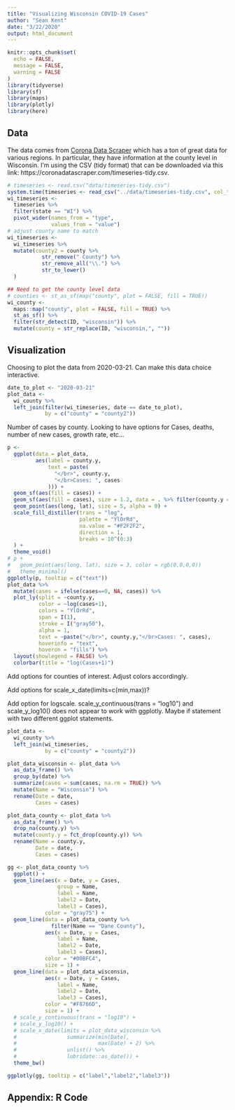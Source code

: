 ```yaml
---
title: "Visualizing Wisconsin COVID-19 Cases"
author: "Sean Kent"
date: "3/22/2020"
output: html_document
---
```


```r
knitr::opts_chunk$set(
  echo = FALSE,
  message = FALSE,
  warning = FALSE
)
library(tidyverse)
library(sf)
library(maps)
library(plotly)
library(here)
```

## Data

The data comes from [Corona Data Scraper](https://coronadatascraper.com/#home) which has a ton of great data for various regions.  In particular, they have information at the county level in Wisconsin.  I'm using the CSV (tidy format) that can be downloaded via this link: https://coronadatascraper.com/timeseries-tidy.csv.  


```r
# timeseries <- read.csv("data/timeseries-tidy.csv")
system.time(timeseries <- read_csv("../data/timeseries-tidy.csv", col_types = "ffffdddcDfd"))
wi_timeseries <- 
  timeseries %>% 
  filter(state == "WI") %>% 
  pivot_wider(names_from = "type", 
              values_from = "value")
# adjust county name to match 
wi_timeseries <- 
  wi_timeseries %>% 
  mutate(county2 = county %>% 
           str_remove(" County") %>% 
           str_remove_all("\\.") %>% 
           str_to_lower()
  )
```


```r
## Need to get the county level data
# counties <- st_as_sf(map("county", plot = FALSE, fill = TRUE))
wi_county <- 
  maps::map("county", plot = FALSE, fill = TRUE) %>% 
  st_as_sf() %>% 
  filter(str_detect(ID, "wisconsin")) %>% 
  mutate(county = str_replace(ID, "wisconsin,", ""))
```

## Visualization

Choosing to plot the data from 2020-03-21.  Can make this data choice interactive.  

```r
date_to_plot <- "2020-03-21"
plot_data <- 
  wi_county %>% 
  left_join(filter(wi_timeseries, date == date_to_plot),
            by = c("county" = "county2"))
```


Number of cases by county.  Looking to have options for Cases, deaths, number of new cases, growth rate, etc...

```r
p <- 
  ggplot(data = plot_data,
         aes(label = county.y,
             text = paste(
               "</br>", county.y,
               "</br>Cases: ", cases
             ))) +
  geom_sf(aes(fill = cases)) +
  geom_sf(aes(fill = cases), size = 1.2, data = . %>% filter(county.y == "Dane County")) +
  geom_point(aes(long, lat), size = 5, alpha = 0) +
  scale_fill_distiller(trans = "log",
                       palette = "YlOrRd",
                       na.value = "#F2F2F2",
                       direction = 1,
                       breaks = 10^(0:3)
  ) + 
  theme_void()
# p +
#   geom_point(aes(long, lat), size = 3, color = rgb(0,0,0,0))
#   theme_minimal()
ggplotly(p, tooltip = c("text"))
plot_data %>% 
  mutate(cases = ifelse(cases==0, NA, cases)) %>% 
  plot_ly(split = ~county.y, 
          color = ~log(cases+1), 
          colors = "YlOrRd", 
          span = I(1),
          stroke = I("gray50"),
          alpha = 1,
          text = ~paste("</br>", county.y,"</br>Cases: ", cases),
          hoverinfo = "text",
          hoveron = "fills") %>%
  layout(showlegend = FALSE) %>%
  colorbar(title = "log(Cases+1)")
```

Add options for counties of interest. Adjust colors accordingly.

Add options for scale_x_date(limits=c(min,max))?

Add option for logscale. scale_y_continuous(trans = "log10") and scale_y_log10() does not appear to work with ggplotly. Maybe if statement with two different ggplot statements.

```r
plot_data <- 
  wi_county %>% 
  left_join(wi_timeseries,
            by = c("county" = "county2"))

plot_data_wisconsin <- plot_data %>% 
  as_data_frame() %>% 
  group_by(date) %>% 
  summarize(cases = sum(cases, na.rm = TRUE)) %>% 
  mutate(Name = "Wisconsin") %>% 
  rename(Date = date,
         Cases = cases)

plot_data_county <- plot_data %>% 
  as_data_frame() %>% 
  drop_na(county.y) %>% 
  mutate(county.y = fct_drop(county.y)) %>% 
  rename(Name = county.y,
         Date = date,
         Cases = cases)

gg <- plot_data_county %>% 
  ggplot() + 
  geom_line(aes(x = Date, y = Cases, 
                group = Name,
                label = Name,
                label2 = Date,
                label3 = Cases), 
            color = "gray75") + 
  geom_line(data = plot_data_county %>% 
              filter(Name == "Dane County"), 
            aes(x = Date, y = Cases,
                label = Name,
                label2 = Date,
                label3 = Cases), 
            color = "#00BFC4",
            size = 1) + 
  geom_line(data = plot_data_wisconsin,
            aes(x = Date, y = Cases,
                label = Name,
                label2 = Date,
                label3 = Cases), 
            color = "#F8766D",
            size = 1) + 
  # scale_y_continuous(trans = "log10") + 
  # scale_y_log10() +
  # scale_x_date(limits = plot_data_wisconsin %>%
  #                summarize(min(Date),
  #                          max(Date) + 2) %>%
  #                unlist() %>%
  #                lubridate::as_date()) +
  theme_bw()

ggplotly(gg, tooltip = c("label","label2","label3"))

```

## Appendix: R Code

```r
```
